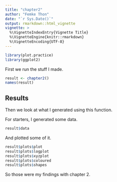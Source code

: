 ```yaml
---
title: "chapter2"
author: "Femke Thon"
date: "`r Sys.Date()`"
output: rmarkdown::html_vignette
vignette: >
  %\VignetteIndexEntry{Vignette Title}
  %\VignetteEngine{knitr::rmarkdown}
  %\VignetteEncoding{UTF-8}
---
```

```r
library(plot.practice)
library(ggplot2)
```
First we run the stuff I made.

```r
result <- chapter2()
names(result)
```
## Results

Then we look at what I generated using this function.

For starters, I generated some data.

```r
result$data
```

And plotted some of it.

```r
result$plots$plot
result$plots$logplot
result$plots$xyzplot
result$plots$coloured
result$plots$shapes
```


So those were my findings with chapter 2.
